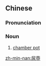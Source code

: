 ==Chinese==
{{zh-forms|s=尿壶}}

===Pronunciation===
{{zh-pron
|m=niàohú,er=y
|c=niu6 wu4-2
|mn=jiō-hô͘/jiō-ô͘/jiō-ô͘/jiō-hô͘/liō-ô͘
|cat=n
}}

===Noun===
{{zh-noun}}

# [[chamber pot]]

[[zh-min-nan:尿壺]]